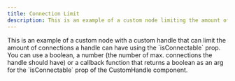```yaml
---
title: Connection Limit
description: This is an example of a custom node limiting the amount of connections a handle can have using the `isConnectalbe` prop.
---
```



<ExampleLayout>
This is an example of a custom node with a custom handle that can limit the amount of connections a handle can have using the `isConnectable` prop.
You can use a boolean, a number (the number of max. connections the handle should have) or a callback function that returns a boolean
as an arg for the `isConnectable` prop of the CustomHandle component.

<ExampleViewer codePath="examples/nodes/connection-limit" />
</ExampleLayout>

<UnusedPropWarning />
